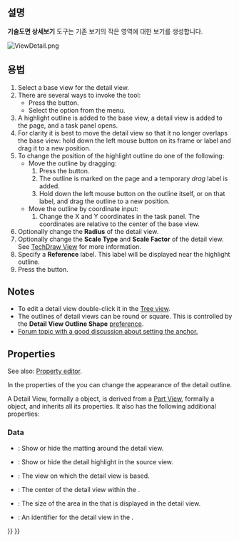 <languages/>

{{Docnav
|[[TechDraw_ComplexSection/ko|복합단면]]
|[[TechDraw_ProjectionGroup/ko|투상 모둠]]
|[[TechDraw_Workbench/ko|기술도면 작업대]]
|IconL=TechDraw_ComplexSection.svg
|IconR=TechDraw_ProjectionGroup.svg
|IconC=Workbench_TechDraw.svg
}}

{{GuiCommand
|Name=기술도면 상세도
|MenuLocation=기술도면 → 기술도면 보기 → 상세보기 삽입
|Workbenches=[[TechDraw_Workbench/ko|기술도면 작업대]]
|SeeAlso=[[TechDraw_View/ko|기술도면 보기]]
}}

<span id="Description"></span>
==설명==

'''기술도면 상세보기''' 도구는 기존 보기의 작은 영역에 대한 보기를 생성합니다. 

[[Image:ViewDetail.png]]
{{Caption|Detail 원형 윤곽이 있는 상세 보기}}

<span id="Usage"></span>
==용법==

# Select a base view for the detail view.
# There are several ways to invoke the tool:
#* Press the {{Button|[[Image:TechDraw_DetailView.svg|16px]] [[TechDraw_DetailView|Insert Detail View]]}} button.
#* Select the {{MenuCommand|TechDraw → TechDraw Views → [[Image:TechDraw_DetailView.svg|16px]] Insert Detail View}} option from the menu.
# A highlight outline is added to the base view, a detail view is added to the page, and a task panel opens.
# For clarity it is best to move the detail view so that it no longer overlaps the base view: hold down the left mouse button on its frame or label and drag it to a new position.
# To change the position of the highlight outline do one of the following:
#* Move the outline by dragging:
#*# Press the {{Button|Drag Highlight}} button.
#*# The outline is marked on the page and a temporary ''drag'' label is added.
#*# Hold down the left mouse button on the outline itself, or on that label, and drag the outline to a new position.
#* Move the outline by coordinate input:
#*# Change the X and Y coordinates in the task panel. The coordinates are relative to the center of the base view.
# Optionally change the '''Radius''' of the detail view.
# Optionally change the '''Scale Type''' and '''Scale Factor''' of the detail view. See [[TechDraw_View#Properties|TechDraw View]] for more information.
# Specify a '''Reference''' label. This label will be displayed near the highlight outline.
# Press the {{Button|OK}} button.

==Notes==

* To edit a detail view double-click it in the [[Tree_view|Tree view]].
* The outlines of detail views can be round or square. This is controlled by the '''Detail View Outline Shape''' [[TechDraw_Preferences#Annotation|preference]].
* [https://www.forum.freecadweb.org/viewtopic.php?f=35&t=34055#p285281 Forum topic with a good discussion about setting the anchor.]

== Properties ==

See also: [[Property_editor|Property editor]].

In the properties of the {{PropertyData|Base View}} you can change the appearance of the detail outline.

A Detail View, formally a {{Incode|TechDraw::DrawViewDetail}} object, is derived from a [[TechDraw_View#Properties_Part_View|Part View]], formally a {{Incode|TechDraw::DrawViewPart}} object, and inherits all its properties. It also has the following additional properties:

=== Data ===

{{TitleProperty|Appearance}}

* {{PropertyData|Show Matting|Bool}}: Show or hide the matting around the detail view. {{Version|1.0}}
* {{PropertyData|Show Highlight|Bool}}: Show or hide the detail highlight in the source view. {{Version|1.0}}

{{TitleProperty|Detail}}

* {{PropertyData|Base View|Link}}: The view on which the detail view is based.
* {{PropertyData|Anchor Point|Vector}}: The center of the detail view within the {{PropertyData|Base View}}.
* {{PropertyData|Radius|Float}}: The size of the area in the {{PropertyData|Base View}} that is displayed in the detail view.
* {{PropertyData|Reference|String}}: An identifier for the detail view in the {{PropertyData|Base View}}.


{{Docnav
|[[TechDraw_ComplexSection/ko|복합단면]]
|[[TechDraw_ProjectionGroup/ko|투상 모둠]]
|[[TechDraw_Workbench/ko|기술도면 작업대]]
|IconL=TechDraw_ComplexSection.svg
|IconR=TechDraw_ProjectionGroup.svg
|IconC=Workbench_TechDraw.svg
}}

{{TechDraw_Tools_navi{{#translation:}}}}
{{Userdocnavi{{#translation:}}}}